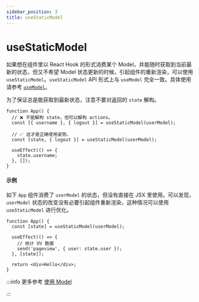 ```yaml
---
sidebar_position: 3
title: useStaticModel
---
```

# useStaticModel


<ReduckTip />

如果想在组件里以 React Hook 的形式消费某个 Model，并能随时获取到当前最新的状态，但又不希望 Model 状态更新的时候，引起组件的重新渲染，可以使用 `useStaticModel`。`useStaticModel` API 形式上与 `useModel` 完全一致。具体使用请参考 [`useModel`](./use-model.md)。

为了保证总是能获取到最新状态，注意不要对返回的 `state` 解构。

```tsx
function App() {
  // ❌ 不能解构 state，但可以解构 actions。
  const [{ username }, { logout }] = useStaticModel(userModel);

  // ✅ 这才是正确使用姿势。
  const [state, { logout }] = useStaticModel(userModel);

  useEffect(() => {
    state.username;
  }, []);
}
```

#### 示例

如下 `App` 组件消费了 `userModel` 的状态，但没有直接在 JSX 里使用。可以发现，`userModel` 状态的改变没有必要引起组件重新渲染，这种情况可以使用 `useStaticModel` 进行优化。

```tsx
function App() {
  const [state] = useStaticModel(userModel);

  useEffect(() => {
    // 统计 UV 数据
    send('pageview', { user: state.user });
  }, [state]);

  return <div>Hello</div>;
}
```

:::info 更多参考
[使用 Model](/guides/topic-detail/model/use-model)

:::
